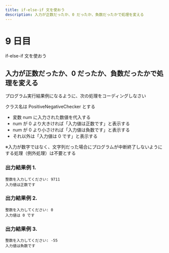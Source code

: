 ```yaml
---
title: if-else-if 文を使おう
description: 入力が正数だったか、0 だったか、負数だったかで処理を変える
---
```


# 9 日目

if-else-if 文を使おう

## 入力が正数だったか、0 だったか、負数だったかで処理を変える

プログラム実行結果例になるように、次の処理をコーディングしなさい

クラス名は PositiveNegativeChecker とする

- 変数 num に入力された数値を代入する
- num が 0 より大きければ「入力値は正数です」と表示する
- num が 0 より小さければ「入力値は負数です」と表示する
- それ以外は「入力値は 0 です」と表示する

※入力が数字ではなく、文字列だった場合にプログラムが中断終了しないようにする処理（例外処理）は不要とする

### 出力結果例 1.

```
整数を入力してください: 9711
入力値は正数です
```

### 出力結果例 2.

```
整数を入力してください: 0
入力値は 0 です
```

### 出力結果例 3.

```
整数を入力してください: -55
入力値は負数です
```
